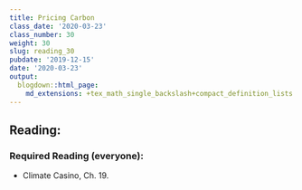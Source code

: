 ```yaml
---
title: Pricing Carbon
class_date: '2020-03-23'
class_number: 30
weight: 30
slug: reading_30
pubdate: '2019-12-15'
date: '2020-03-23'
output:
  blogdown::html_page:
    md_extensions: +tex_math_single_backslash+compact_definition_lists
---
```

## Reading:

### Required Reading (everyone):
* Climate Casino, Ch. 19.


